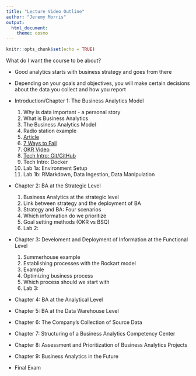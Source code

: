 ```yaml
---
title: "Lecture Video Outline"
author: "Jeremy Morris"
output: 
  html_document: 
    theme: cosmo
---
```


```r
knitr::opts_chunk$set(echo = TRUE)
```

What do I want the course to be about?

* Good analytics starts with business strategy and goes from there
* Depending on your goals and objectives, you will make certain decisions about the data you collect and how you report

* Introduction/Chapter 1: The Business Analytics Model
    1. Why is data important - a personal story
    2. What is Business Analytics
    3. The Business Analytics Model
    4. Radio station example
    5. [Article](https://www.forbes.com/sites/brentdykes/2019/03/28/the-four-key-pillars-to-fostering-a-data-driven-culture/#d9995657d90e)
    6. [7 Ways to Fail](https://www.cio.com/article/3235959/7-sure-fire-ways-to-fail-at-data-analytics.html)
    6. [OKR Video](https://www.youtube.com/watch?v=L4N1q4RNi9I)
    6. [Tech Intro: Git/GitHub](https://www.youtube.com/watch?v=BCQHnlnPusY)
    7. Tech Intro: Docker
    8. Lab 1a: Environment Setup
    9. Lab 1b: RMarkdown, Data Ingestion, Data Manipulation
* Chapter 2: BA at the Strategic Level
    1. Business Analytics at the strategic level
    2. Link between strategy and the deployment of BA
    3. Strategy and BA: Four scenarios
    4. Which information do we prioritize
    5. Goal setting methods (OKR vs BSQ)
    6. Lab 2: 
* Chapter 3: Develoment and Deployment of Information at the Functional Level
    1. Summerhouse example
    2. Establishing processes with the Rockart model
    3. Example
    4. Optimizing business process
    6. Which process should we start with
    7. Lab 3: 
* Chapter 4: BA at the Analytical Level
* Chapter 5: BA at the Data Warehouse Level
* Chapter 6: The Company's Collection of Source Data
* Chapter 7: Structuring of a Business Analytics Competency Center
* Chapter 8: Assessment and Prioritization of Business Analytics Projects
* Chapter 9: Business Analytics in the Future
* Final Exam